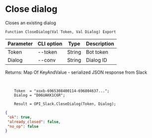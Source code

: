 ﻿---
sidebar_position: 2
---


# Close dialog
 Closes an existing dialog



`Function CloseDialog(Val Token, Val Dialog) Export`

  | Parameter | CLI option | Type | Description |
  |-|-|-|-|
  | Token | --token | String | Bot token |
  | Dialog | --conv | String | Dialog ID |

  
  Returns:  Map Of KeyAndValue - serialized JSON response from Slack

<br/>




```bsl title="Code example"
    Token  = "xoxb-6965308400114-696804637...";
    Dialog = "D06UAKK1C6R";

    Result = OPI_Slack.CloseDialog(Token, Dialog);
```
 



```json title="Result"
{
 "ok": true,
 "already_closed": false,
 "no_op": false
}
```
